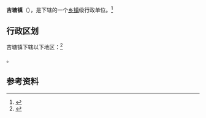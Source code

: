 {{中国乡级行政区|54/21/26/101/000}}

'''吉塘镇'''（{{bo|z=སྐྱིད་ཐང་|w=skyid thang}}），是{{PRC admin/fullname|54/21/26/101/000|3}}下辖的一个[[乡镇|乡镇]]级行政单位。<ref>{{PRC admin/ref sgc|{{PRC admin/parent|54/21/26/101/000}}}}</ref>

== 行政区划 ==

吉塘镇下辖以下地区：<ref>{{PRC admin/ref sgc|54/21/26/101/000}}</ref>

{{PRC admin/children|54/21/26/101/000}}。

== 参考资料 ==

{{reflist}}

{{行政区划小作品}}
{{PRC admin/navcat|54/21/26/101/000}}